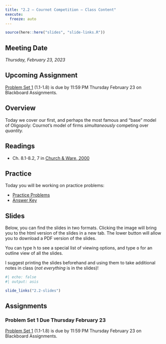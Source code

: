 ```yaml
---
title: "2.2 — Cournot Competition — Class Content"
execute:
  freeze: auto
---
```


```r
source(here::here("slides", "slide-links.R"))
```

::: {.callout-note appearance=minimal}
# Meeting Date
*Thursday, February 23, 2023*
:::

::: callout-warning
# Upcoming Assignment
[Problem Set 1](/assignment/01-problem-set) (1.1-1.8) is due by 11:59 PM Thursday February 23 on Blackboard Assignments.
:::

## <i class="fas fa-info-circle fa-lg"></i> Overview

Today we cover our first, and perhaps the most famous and "base" model of Oligopoly: Cournot's model of firms *simultaneously* competing over *quantity.*

## <i class="fas fa-book-reader fa-lg"></i> Readings

- <i class="fas fas fa-book"></i> Ch. 8.1-8.2, 7 in [Church & Ware, 2000](https://works.bepress.com/jeffrey_church/23/)

## <i class="fas fa-dumbbell"></i> Practice

Today you will be working on practice problems:

- [<i class="fas fa-file-pdf"></i> Practice Problems](../files/practice/2.2-practice-pdf.pdf)
- [<i class="fas fa-file-pdf"></i> Answer Key](../files/practice/2.2-practice-answers.html)

## <i class="fas fa-chalkboard-teacher"></i> Slides

Below, you can find the slides in two formats. Clicking the image will bring you to the html version of the slides in a new tab. The lower button will allow you to download a PDF version of the slides. 

::: callout-tip
You can type <kbd>h</kbd> to see a special list of viewing options, and type <kbd>o</kbd> for an outline view of all the slides.
:::

I suggest printing the slides beforehand and using them to take additional notes in class (*not everything* is in the slides)!

```r
#| echo: false
#| output: asis

slide_links("2.2-slides")
```

## <i class="fas fa-laptop-code"></i> Assignments

### Problem Set 1 Due Thursday February 23

[Problem Set 1](/assignment/01-problem-set) (1.1-1.8) is due by 11:59 PM Thursday February 23 on Blackboard Assignments.
